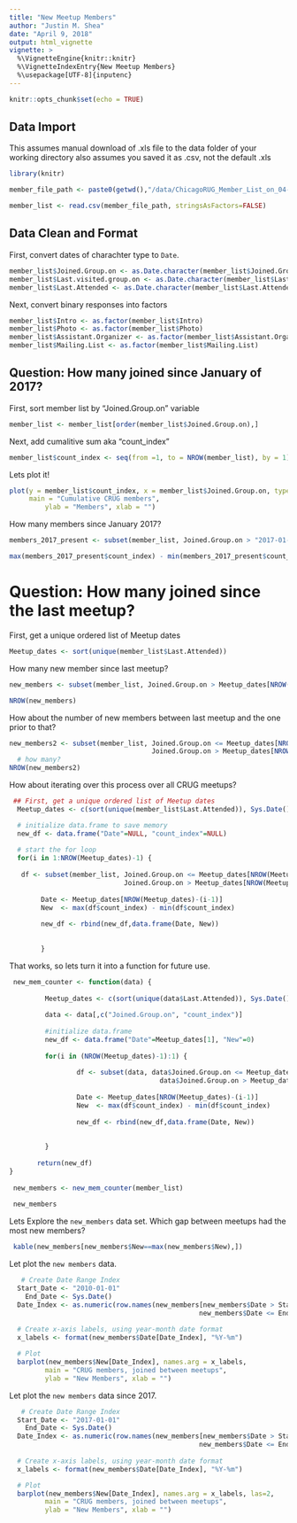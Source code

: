 ```yaml
---
title: "New Meetup Members"
author: "Justin M. Shea"
date: "April 9, 2018"
output: html_vignette
vignette: >
  %\VignetteEngine{knitr::knitr}
  %\VignetteIndexEntry{New Meetup Members}
  %\usepackage[UTF-8]{inputenc}
---
```


```r
knitr::opts_chunk$set(echo = TRUE)
```

## Data Import 
 
This assumes manual download of .xls file to the data folder of your working directory
also assumes you saved it as .csv, not the default .xls

```r
library(knitr)

member_file_path <- paste0(getwd(),"/data/ChicagoRUG_Member_List_on_04-09-18.csv")

member_list <- read.csv(member_file_path, stringsAsFactors=FALSE)
```


## Data Clean and Format 


First, convert dates of charachter type to `Date`.

```r
member_list$Joined.Group.on <- as.Date.character(member_list$Joined.Group.on, format = "%m/%d/%Y")
member_list$Last.visited.group.on <- as.Date.character(member_list$Last.visited.group.on, format = "%m/%d/%Y")
member_list$Last.Attended <- as.Date.character(member_list$Last.Attended, format = "%m/%d/%Y")
```

Next, convert binary responses into factors

```r
member_list$Intro <- as.factor(member_list$Intro)
member_list$Photo <- as.factor(member_list$Photo)
member_list$Assistant.Organizer <- as.factor(member_list$Assistant.Organizer) 
member_list$Mailing.List <- as.factor(member_list$Mailing.List)
```

  
## Question: How many joined since January of 2017?  
 
 
First, sort member list by "Joined.Group.on" variable

```r
member_list <- member_list[order(member_list$Joined.Group.on),]
```

Next, add cumalitive sum aka "count_index"

```r
member_list$count_index <- seq(from =1, to = NROW(member_list), by = 1)
```

Lets plot it!

```r
plot(y = member_list$count_index, x = member_list$Joined.Group.on, type = "l", col = "blue",
     main = "Cumulative CRUG members",  
         ylab = "Members", xlab = "")
```

How many members since January 2017?

```r
members_2017_present <- subset(member_list, Joined.Group.on > "2017-01-01")

max(members_2017_present$count_index) - min(members_2017_present$count_index)

```


# Question: How many joined since the last meetup? 

First, get a unique ordered list of Meetup dates

```r
Meetup_dates <- sort(unique(member_list$Last.Attended))
```

How many new member since last meetup?

```r
new_members <- subset(member_list, Joined.Group.on > Meetup_dates[NROW(Meetup_dates)])

NROW(new_members)
```
 
How about the number of new members between last meetup and the one prior to that?

```r
new_members2 <- subset(member_list, Joined.Group.on <= Meetup_dates[NROW(Meetup_dates)] &
                                    Joined.Group.on > Meetup_dates[NROW(Meetup_dates)-1])
  # how many?
NROW(new_members2)
```

  
How about iterating over this process over all CRUG meetups?


```r
 ## First, get a unique ordered list of Meetup dates
  Meetup_dates <- c(sort(unique(member_list$Last.Attended)), Sys.Date())

  # initialize data.frame to save memory
  new_df <- data.frame("Date"=NULL, "count_index"=NULL)
  
  # start the for loop
  for(i in 1:NROW(Meetup_dates)-1) {
          
   df <- subset(member_list, Joined.Group.on <= Meetup_dates[NROW(Meetup_dates)-(i-1)] &
                             Joined.Group.on > Meetup_dates[NROW(Meetup_dates)-(i)])
        
        Date <- Meetup_dates[NROW(Meetup_dates)-(i-1)]
        New  <- max(df$count_index) - min(df$count_index)
        
        new_df <- rbind(new_df,data.frame(Date, New))
        
        
        }
```

That works, so lets turn it into a function for future use.


```r
 
 new_mem_counter <- function(data) {
         
         Meetup_dates <- c(sort(unique(data$Last.Attended)), Sys.Date()-1)
         
         data <- data[,c("Joined.Group.on", "count_index")]
         
         #initialize data.frame
         new_df <- data.frame("Date"=Meetup_dates[1], "New"=0)
         
         for(i in (NROW(Meetup_dates)-1):1) {
                 
                 df <- subset(data, data$Joined.Group.on <= Meetup_dates[NROW(Meetup_dates)-(i-1)] &
                                      data$Joined.Group.on > Meetup_dates[NROW(Meetup_dates)-(i)])
                 
                 Date <- Meetup_dates[NROW(Meetup_dates)-(i-1)]
                 New  <- max(df$count_index) - min(df$count_index)
                 
                 new_df <- rbind(new_df,data.frame(Date, New))
                 
                 
         }
         
       return(new_df) 
}
 
 new_members <- new_mem_counter(member_list)
 
 new_members
```

Lets Explore the `new_members` data set.
Which gap between meetups had the most new members?
 
```r
 kable(new_members[new_members$New==max(new_members$New),])
```

Let plot the `new members` data.

```r
   # Create Date Range Index
  Start_Date <- "2010-01-01"
    End_Date <- Sys.Date()
  Date_Index <- as.numeric(row.names(new_members[new_members$Date > Start_Date &
                                                new_members$Date <= End_Date,]))
  
  # Create x-axis labels, using year-month date format
  x_labels <- format(new_members$Date[Date_Index], "%Y-%m")

  # Plot
  barplot(new_members$New[Date_Index], names.arg = x_labels,
         main = "CRUG members, joined between meetups",  
         ylab = "New Members", xlab = "")
```

Let plot the `new members` data since 2017.

```r
   # Create Date Range Index
  Start_Date <- "2017-01-01"
    End_Date <- Sys.Date()
  Date_Index <- as.numeric(row.names(new_members[new_members$Date > Start_Date &
                                                new_members$Date <= End_Date,]))
  
  # Create x-axis labels, using year-month date format
  x_labels <- format(new_members$Date[Date_Index], "%Y-%m")

  # Plot
  barplot(new_members$New[Date_Index], names.arg = x_labels, las=2,
         main = "CRUG members, joined between meetups",  
         ylab = "New Members", xlab = "")
```
 